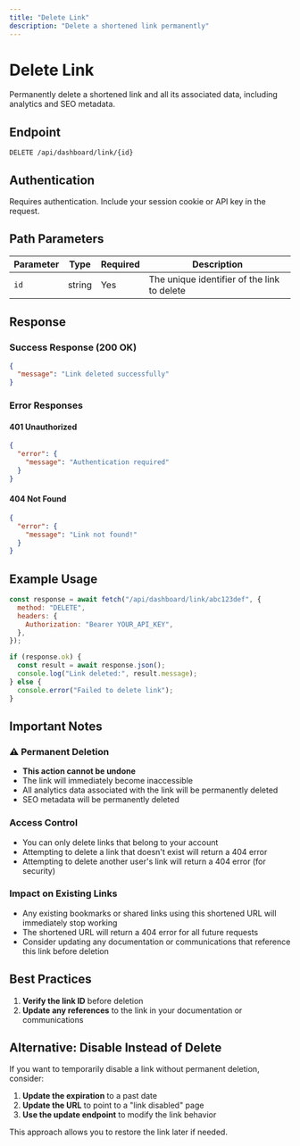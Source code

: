 ```yaml
---
title: "Delete Link"
description: "Delete a shortened link permanently"
---
```


# Delete Link

Permanently delete a shortened link and all its associated data, including analytics and SEO metadata.

## Endpoint

```
DELETE /api/dashboard/link/{id}
```

## Authentication

Requires authentication. Include your session cookie or API key in the request.

## Path Parameters

| Parameter | Type   | Required | Description                                 |
| --------- | ------ | -------- | ------------------------------------------- |
| `id`      | string | Yes      | The unique identifier of the link to delete |

## Response

### Success Response (200 OK)

```json
{
  "message": "Link deleted successfully"
}
```

### Error Responses

#### 401 Unauthorized

```json
{
  "error": {
    "message": "Authentication required"
  }
}
```

#### 404 Not Found

```json
{
  "error": {
    "message": "Link not found!"
  }
}
```

## Example Usage

```javascript
const response = await fetch("/api/dashboard/link/abc123def", {
  method: "DELETE",
  headers: {
    Authorization: "Bearer YOUR_API_KEY",
  },
});

if (response.ok) {
  const result = await response.json();
  console.log("Link deleted:", result.message);
} else {
  console.error("Failed to delete link");
}
```

## Important Notes

### ⚠️ Permanent Deletion

- **This action cannot be undone**
- The link will immediately become inaccessible
- All analytics data associated with the link will be permanently deleted
- SEO metadata will be permanently deleted

### Access Control

- You can only delete links that belong to your account
- Attempting to delete a link that doesn't exist will return a 404 error
- Attempting to delete another user's link will return a 404 error (for security)

### Impact on Existing Links

- Any existing bookmarks or shared links using this shortened URL will immediately stop working
- The shortened URL will return a 404 error for all future requests
- Consider updating any documentation or communications that reference this link before deletion

## Best Practices

1. **Verify the link ID** before deletion
2. **Update any references** to the link in your documentation or communications


## Alternative: Disable Instead of Delete

If you want to temporarily disable a link without permanent deletion, consider:

1. **Update the expiration** to a past date
2. **Update the URL** to point to a "link disabled" page
3. **Use the update endpoint** to modify the link behavior

This approach allows you to restore the link later if needed.
